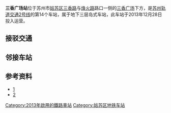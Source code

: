 {{Station Infobox
|name = 三香广场
|eng_name = Sanxiangguangchang
|linecolour = #{{苏州轨道交通颜色|2}}
|structure = 地下车站
|country = {{PRC}}
|borough = [[江苏省|江苏省]][[苏州市|苏州市]][[姑苏区|姑苏区]][[沧浪街道|沧浪街道]]
|address = 三香路353号三香广场地底
|line = {{苏州轨道交通路线标志|2|full}}
|platforms = 1个[[岛式站台|岛式站台]]
|exits = 3
|opened = 2013年12月28日
|first =
{{苏州轨道交通路线标志|2|short}}
: 往[[桑田岛站|桑田岛]]：6:02
: 往[[骑河站|骑河]]：5:55
|last = 
{{苏州轨道交通路线标志|2|short}}
: 往桑田岛：23:39
: 周一至四往骑河：23:10
: 周五至日往骑河：23:28
}}

'''三香广场站'''位于苏州市[[姑苏区|姑苏区]][[三香路|三香路]]与[[烽火路|烽火路]]路口一侧的[[三香广场|三香广场]]下方，是[[苏州轨道交通2号线|苏州轨道交通2号线]]的第14个车站，属于地下三层岛式车站，此车站于2013年12月28日投入运营。

==接驳交通==
{{苏州公交线路简单列表|station=三香广场（近1出口）|夜专3支|38|40东|40西|51|89|304|308|511|931|9001西}}

==邻接车站==
{{s-rail-start}}
{{s-rail|title=SuzhouRT}}
{{s-line new|system=SuzhouRT|line=2|previous=广济南路|next=劳动路}}
{{s-end}}

==参考资料==
*[https://web.archive.org/web/20131203013110/http://news.163.com/13/1119/03/9E10UELO00014Q4P.html]
*[http://js.people.com.cn/html/2013/03/05/211628.html]{{Wayback|url=http://js.people.com.cn/html/2013/03/05/211628.html |date=20150101144513 }}

{{Szmetro-stub}}
{{苏州轨道交通2号线车站}}
[[Category:2013年啟用的鐵路車站|Category:2013年啟用的鐵路車站]]
[[Category:姑苏区地铁车站|Category:姑苏区地铁车站]]
